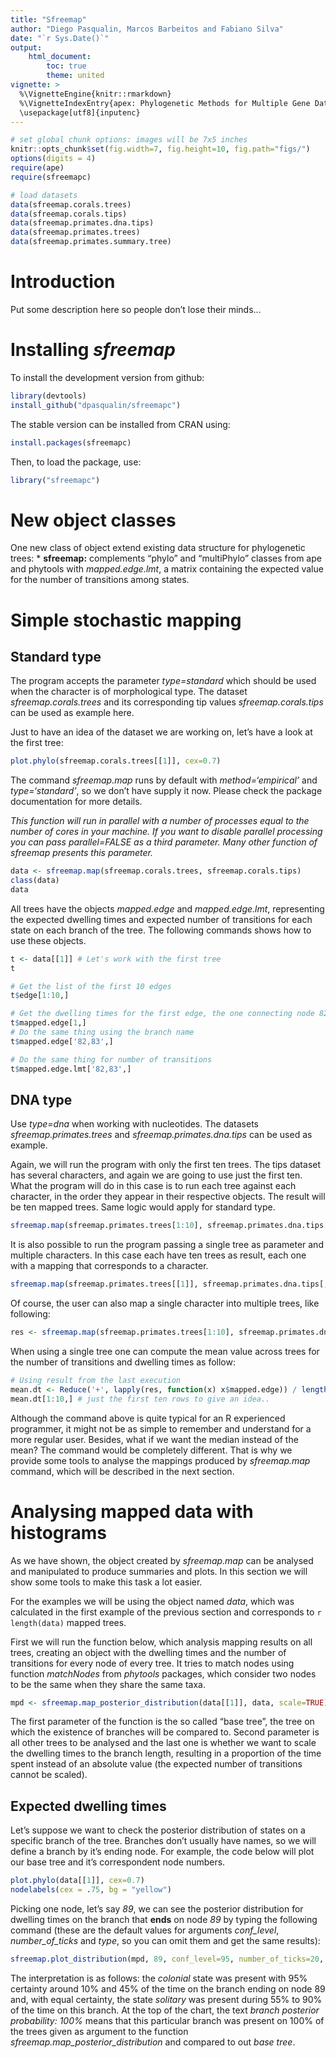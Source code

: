 ```yaml
---
title: "Sfreemap"
author: "Diego Pasqualin, Marcos Barbeitos and Fabiano Silva"
date: "`r Sys.Date()`"
output:
    html_document:
        toc: true
        theme: united
vignette: >
  %\VignetteEngine{knitr::rmarkdown}
  %\VignetteIndexEntry{apex: Phylogenetic Methods for Multiple Gene Data.}
  \usepackage[utf8]{inputenc}
---
```


```r
# set global chunk options: images will be 7x5 inches
knitr::opts_chunk$set(fig.width=7, fig.height=10, fig.path="figs/")
options(digits = 4)
require(ape)
require(sfreemapc)

# load datasets
data(sfreemap.corals.trees)
data(sfreemap.corals.tips)
data(sfreemap.primates.dna.tips)
data(sfreemap.primates.trees)
data(sfreemap.primates.summary.tree)
```

# Introduction

Put some description here so people don't lose their minds...

# Installing *sfreemap*

To install the development version from github:
```r
library(devtools)
install_github("dpasqualin/sfreemapc")
```

The stable version can be installed from CRAN using:
```r
install.packages(sfreemapc)
```

Then, to load the package, use:
```r
library("sfreemapc")
```

# New object classes

One new class of object extend existing data structure for phylogenetic trees:
* **sfreemap:** complements "phylo" and "multiPhylo" classes from ape and phytools with *mapped.edge.lmt*, a matrix containing the expected value for the number of transitions among states.


# Simple stochastic mapping

## Standard type

The program accepts the parameter *type=standard* which should be used when the
character is of morphological type. The dataset *sfreemap.corals.trees* and its
corresponding tip values *sfreemap.corals.tips* can be used as example here.

Just to have an idea of the dataset we are working on, let's have a look at the first tree:

```r
plot.phylo(sfreemap.corals.trees[[1]], cex=0.7)
```

The command *sfreemap.map* runs by default with *method='empirical'* and *type='standard'*, so
we don't have supply it now. Please check the package documentation for more details.

*This function will run in parallel with a number of processes equal to the number of cores
in your machine. If you want to disable parallel processing you can pass parallel=FALSE as a third parameter.
Many other function of sfreemap presents this parameter.*

```r
data <- sfreemap.map(sfreemap.corals.trees, sfreemap.corals.tips)
class(data)
data
```

All trees have the objects *mapped.edge* and *mapped.edge.lmt*, representing the expected
dwelling times and expected number of transitions for each state on each
branch of the tree. The following commands shows how to use these objects.

```r
t <- data[[1]] # Let's work with the first tree
t

# Get the list of the first 10 edges
t$edge[1:10,]

# Get the dwelling times for the first edge, the one connecting node 82 with 83
t$mapped.edge[1,]
# Do the same thing using the branch name
t$mapped.edge['82,83',]

# Do the same thing for number of transitions
t$mapped.edge.lmt['82,83',]
```

## DNA type

Use *type=dna* when working with nucleotides. The datasets *sfreemap.primates.trees* and
*sfreemap.primates.dna.tips* can be used as example.

Again, we will run the program with only the first ten trees. The tips dataset
has several characters, and again we are going to use just the first ten. What the
program will do in this case is to run each tree against each character, in the order
they appear in their respective objects. The result will be ten mapped trees.
Same logic would apply for standard type.

```r
sfreemap.map(sfreemap.primates.trees[1:10], sfreemap.primates.dna.tips[,1:10], paralel=FALSE)
```

It is also possible to run the program passing a single tree as parameter and multiple characters.
In this case each have ten trees as result, each one with a mapping that corresponds to
a character.

```r
sfreemap.map(sfreemap.primates.trees[[1]], sfreemap.primates.dna.tips[,1:10], parallel=FALSE)
```
Of course, the user can also map a single character into multiple trees, like following:

```r
res <- sfreemap.map(sfreemap.primates.trees[1:10], sfreemap.primates.dna.tips[,1], parallel=FALSE)
```

When using a single tree one can compute the mean value across trees for
the number of transitions and dwelling times as follow:

```r
# Using result from the last execution
mean.dt <- Reduce('+', lapply(res, function(x) x$mapped.edge)) / length(res)
mean.dt[1:10,] # just the first ten rows to give an idea..
```

Although the command above is quite typical for an R experienced programmer, it
might not be as simple to remember and understand for a more regular user. Besides, what if
we want the median instead of the mean? The command would be completely different.
That is why we provide some tools to analyse the mappings produced by *sfreemap.map* command, which will be described in the next section.

# Analysing mapped data with histograms

As we have shown, the object created by *sfreemap.map* can be analysed and
manipulated to produce summaries and plots. In this section we will show some
tools to make this task a lot easier.

For the examples we will be using the object named *data*, which was calculated in
the first example of the previous section and corresponds to
`r length(data)` mapped trees.

First we will run the function below, which analysis mapping results on all trees, creating
an object with the dwelling times and the number of transitions for every node
of every tree. It tries to match nodes using function *matchNodes* from *phytools*
packages, which consider two nodes to be the same when they share the same taxa.

```r
mpd <- sfreemap.map_posterior_distribution(data[[1]], data, scale=TRUE)
```

The first parameter of the function is the so called "base tree", the tree on which the
existence of branches will be compared to. Second parameter is all other trees to be
analysed and the last one is whether we want to scale the dwelling times to the
branch length, resulting in a proportion of the time spent instead of an absolute
value (the expected number of transitions cannot be scaled).


## Expected dwelling times

Let's suppose we want to check the posterior distribution of states on a specific branch of
the tree. Branches don't usually have names, so we will define a branch by it's ending node.
For example, the code below will plot our base tree and it's correspondent node numbers.

```r
plot.phylo(data[[1]], cex=0.7)
nodelabels(cex = .75, bg = "yellow")
```

Picking one node, let's say *89*, we can see the posterior distribution for dwelling times on
the branch that **ends** on node *89* by typing the following command (these are
the default values for arguments *conf_level*, *number_of_ticks* and *type*,
so you can omit them and get the same results):

```r
sfreemap.plot_distribution(mpd, 89, conf_level=95, number_of_ticks=20, type='emr')
```

The interpretation is as follows: the *colonial* state was present with 95% certainty
around 10% and 45% of the time on the branch ending on node 89 and, with equal
certainty, the state *solitary* was present during 55% to 90% of the time on this branch.
At the top of the chart, the text *branch posterior probability: 100%* means that this
particular branch was present on 100% of the trees given as argument to the function
*sfreemap.map_posterior_distribution* and compared to out *base tree*.
